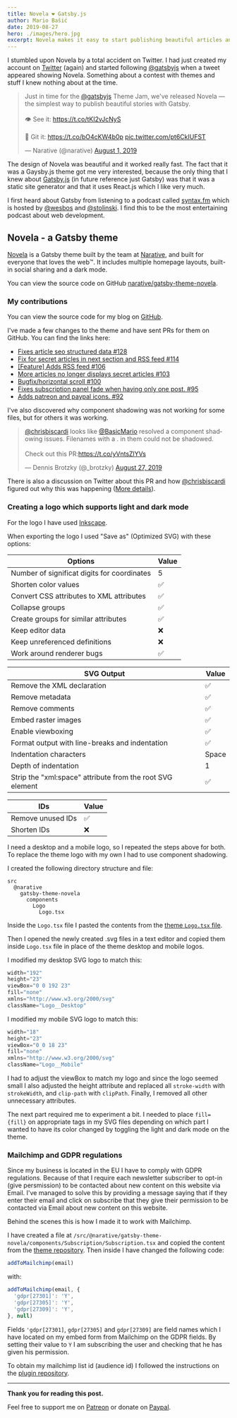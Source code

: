 ```yaml
---
title: Novela ❤️ Gatsby.js
author: Mario Bašić
date: 2019-08-27
hero: ./images/hero.jpg
excerpt: Novela makes it easy to start publishing beautiful articles and stories with Gatsby.js.
---
```


I stumbled upon Novela by a total accident on Twitter. I had just created my account on [Twitter](https://twitter.com/BasicMario) (again) and started following [@gatsbyjs](https://twitter.com/gatsbyjs) when a tweet appeared showing Novela. Something about a contest with themes and stuff I knew nothing about at the time.

<blockquote class="twitter-tweet" data-theme="light"><p lang="en" dir="ltr">Just in time for the <a href="https://twitter.com/gatsbyjs?ref_src=twsrc%5Etfw">@gatsbyjs</a> Theme Jam, we've released Novela — the simplest way to publish beautiful stories with Gatsby.<br /><br />👁 See it: <a href="https://t.co/tKI2vJcNyS">https://t.co/tKI2vJcNyS</a><br /><br />🔗 Git it: <a href="https://t.co/bO4cKW4b0p">https://t.co/bO4cKW4b0p</a> <a href="https://t.co/pt6CkIUFST">pic.twitter.com/pt6CkIUFST</a></p>&mdash; Narative (@narative) <a href="https://twitter.com/narative/status/1156988245789564928?ref_src=twsrc%5Etfw">August 1, 2019</a></blockquote> <script async src="https://platform.twitter.com/widgets.js" charset="utf-8"></script>

The design of Novela was beautiful and it worked really fast. The fact that it was a Gaysby.js theme got me very interested, because the only thing that I knew about [Gatsby.js](https://www.gatsbyjs.org/) (in future reference just Gatsby) was that it was a static site generator and that it uses React.js which I like very much.

I first heard about Gatsby from listening to a podcast called [syntax.fm](https://syntax.fm/) which is hosted by [@wesbos](https://twitter.com/wesbos) and [@stolinski](https://twitter.com/stolinski). I find this to be the most entertaining podcast about web development.

## Novela - a Gatsby theme

[Novela](https://novela.narative.co/) is a Gatsby theme built by the team at [Narative](https://www.narative.co/), and built for everyone that loves the web™️. It includes multiple homepage layouts, built-in social sharing and a dark mode.

You can view the source code on GitHub [narative/gatsby-theme-novela](https://github.com/narative/gatsby-theme-novela).

### My contributions

You can view the source code for my blog on [GitHub](https://github.com/laravelista/laravelista.github.io).

I've made a few changes to the theme and have sent PRs for them on GitHub. You can find the links here:

- [Fixes article seo structured data #128](https://github.com/narative/gatsby-theme-novela/pull/128)
- [Fix for secret articles in next section and RSS feed #114](https://github.com/narative/gatsby-theme-novela/pull/114)
- [[Feature] Adds RSS feed #106](https://github.com/narative/gatsby-theme-novela/pull/106)
- [More articles no longer displays secret articles #103](https://github.com/narative/gatsby-theme-novela/pull/103)
- [Bugfix/horizontal scroll #100](https://github.com/narative/gatsby-theme-novela/pull/100)
- [Fixes subscription panel fade when having only one post. #95](https://github.com/narative/gatsby-theme-novela/pull/95)
- [Adds patreon and paypal icons. #92](https://github.com/narative/gatsby-theme-novela/pull/92)

I've also discovered why component shadowing was not working for some files, but for others it was working.

<blockquote class="twitter-tweet"><p lang="en" dir="ltr"><a href="https://twitter.com/chrisbiscardi?ref_src=twsrc%5Etfw">@chrisbiscardi</a> looks like <a href="https://twitter.com/BasicMario?ref_src=twsrc%5Etfw">@BasicMario</a> resolved a component shadowing issues. Filenames with a . in them could not be shadowed. <br /><br />Check out this PR:<a href="https://t.co/yVntsZlYVs">https://t.co/yVntsZlYVs</a></p>&mdash; Dennis Brotzky (@_brotzky) <a href="https://twitter.com/_brotzky/status/1166367456501223424?ref_src=twsrc%5Etfw">August 27, 2019</a></blockquote> <script async src="https://platform.twitter.com/widgets.js" charset="utf-8"></script>

There is also a discussion on Twitter about this PR and how [@chrisbiscardi](https://twitter.com/chrisbiscardi) figured out why this was happening ([More details](https://twitter.com/chrisbiscardi/status/1166382573884338182)).

### Creating a logo which supports light and dark mode

For the logo I have used [Inkscape](https://inkscape.org/).

When exporting the logo I used "Save as" (Optimized SVG) with these options:

| Options                                     | Value |
|---------------------------------------------|-------|
| Number of significat digits for coordinates | 5     |
| Shorten color values                        | ✅    |
| Convert CSS attributes to XML attributes    | ✅    |
| Collapse groups                             | ✅    |
| Create groups for similar attributes        | ✅    |
| Keep editor data                            | ❌    |
| Keep unreferenced definitions               | ❌    |
| Work around renderer bugs                   | ✅    |


| SVG Output                                                | Value |
|-----------------------------------------------------------|-------|
| Remove the XML declaration                                | ✅    |
| Remove metadata                                           | ✅    |
| Remove comments                                           | ✅    |
| Embed raster images                                       | ✅    |
| Enable viewboxing                                         | ✅    |
| Format output with line-breaks and indentation            | ✅    |
| Indentation characters                                    | Space |
| Depth of indentation                                      | 1     |
| Strip the "xml:space" attribute from the root SVG element | ✅    |

| IDs               | Value |
|-------------------|-------|
| Remove unused IDs | ✅    |
| Shorten IDs       | ❌    |

I need a desktop and a mobile logo, so I repeated the steps above for both. To replace the theme logo with my own I had to use component shadowing.

I created the following directory structure and file:

```
src
  @narative
    gatsby-theme-novela
      components
        Logo
          Logo.tsx
```

Inside the `Logo.tsx` file I pasted the contents from the [theme `Logo.tsx` file](https://github.com/narative/gatsby-theme-novela/blob/master/%40narative/gatsby-theme-novela/src/components/Logo/Logo.tsx).

Then I opened the newly created .svg files in a text editor and copied them inside `Logo.tsx` file in place of the theme desktop and mobile logos.

I modified my desktop SVG logo to match this:

```javascript
width="192"
height="23"
viewBox="0 0 192 23"
fill="none"
xmlns="http://www.w3.org/2000/svg"
className="Logo__Desktop"
```

I modified my mobile SVG logo to match this:

```javascript
width="18"
height="23"
viewBox="0 0 18 23"
fill="none"
xmlns="http://www.w3.org/2000/svg"
className="Logo__Mobile"
```

I had to adjust the viewBox to match my logo and since the logo seemed small I also adjusted the height attribute and replaced all `stroke-width` with `strokeWidth`, and `clip-path` with `clipPath`. Finally, I removed all other unnecessary attributes.

The next part required me to experiment a bit. I needed to place `fill={fill}` on appropriate tags in my SVG files depending on which part I wanted to have its color changed by toggling the light and dark mode on the theme.

### Mailchimp and GDPR regulations

Since my business is located in the EU I have to comply with GDPR regulations. Because of that I require each newsletter subscriber to opt-in (give persmission) to be contacted about new content on this website via Email. I've managed to solve this by providing a message saying that if they enter their email and click on subscribe that they give their permission to be contacted via Email about new content on this website.

Behind the scenes this is how I made it to work with Mailchimp.

I have created a file at `/src/@narative/gatsby-theme-novela/components/Subscription/Subscription.tsx` and copied the content from the [theme repository](https://github.com/narative/gatsby-theme-novela/blob/master/%40narative/gatsby-theme-novela/src/components/Subscription/Subscription.tsx). Then inside I have changed the following code:

```javascript
addToMailchimp(email)
```

with:

```javascript
addToMailchimp(email, {
  'gdpr[27301]': 'Y',
  'gdpr[27305]': 'Y',
  'gdpr[27309]': 'Y',
}, null)
```

Fields `'gdpr[27301]`, `gdpr[27305]` and `gdpr[27309]` are field names which I have located on my embed form from Mailchimp on the GDPR fields. By setting their value to `Y` I am subscribing the user and checking that he has given his permission.

To obtain my mailchimp list id (audience id) I followed the instructions on the [plugin repository](https://github.com/benjaminhoffman/gatsby-plugin-mailchimp).

---

**Thank you for reading this post.**

Feel free to support me on [Patreon](https://www.patreon.com/laravelista) or donate on [Paypal](https://www.paypal.me/laravelista).